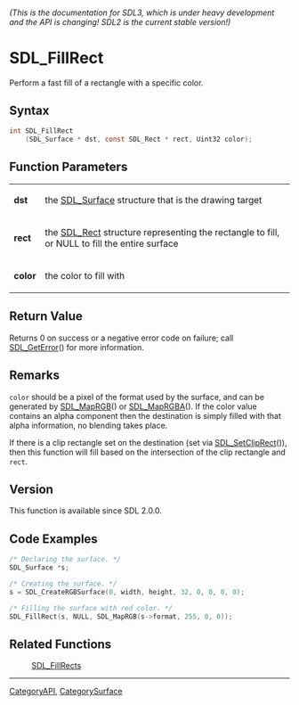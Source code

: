 ====== (This is the documentation for SDL3, which is under heavy development and the API is changing! SDL2 is the current stable version!) ======
= SDL_FillRect =

Perform a fast fill of a rectangle with a specific color.

== Syntax ==

<syntaxhighlight lang='c'>
int SDL_FillRect
    (SDL_Surface * dst, const SDL_Rect * rect, Uint32 color);
</syntaxhighlight>

== Function Parameters ==

{|
|'''dst'''
|the [[SDL_Surface]] structure that is the drawing target
|-
|'''rect'''
|the [[SDL_Rect]] structure representing the rectangle to fill, or NULL to fill the entire surface
|-
|'''color'''
|the color to fill with
|}

== Return Value ==

Returns 0 on success or a negative error code on failure; call
[[SDL_GetError]]() for more information.

== Remarks ==

<code>color</code> should be a pixel of the format used by the surface, and
can be generated by [[SDL_MapRGB]]() or [[SDL_MapRGBA]](). If the color
value contains an alpha component then the destination is simply filled
with that alpha information, no blending takes place.

If there is a clip rectangle set on the destination (set via
[[SDL_SetClipRect]]()), then this function will fill based on the
intersection of the clip rectangle and <code>rect</code>.

== Version ==

This function is available since SDL 2.0.0.

== Code Examples ==

<syntaxhighlight lang='c++'>
/* Declaring the surface. */
SDL_Surface *s;

/* Creating the surface. */
s = SDL_CreateRGBSurface(0, width, height, 32, 0, 0, 0, 0);

/* Filling the surface with red color. */
SDL_FillRect(s, NULL, SDL_MapRGB(s->format, 255, 0, 0));
</syntaxhighlight>

== Related Functions ==

:[[SDL_FillRects]]

----
[[CategoryAPI]], [[CategorySurface]]


